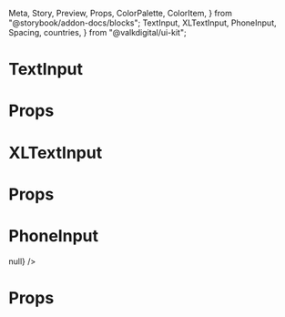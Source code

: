   Meta,
  Story,
  Preview,
  Props,
  ColorPalette,
  ColorItem,
} from "@storybook/addon-docs/blocks";
  TextInput,
  XLTextInput,
  PhoneInput,
  Spacing,
  countries,
} from "@valkdigital/ui-kit";

<Meta title="Inputs" />

# TextInput

<Preview>
  <Story
    name="TextInput"
    parameters={{
      design: {
        type: "figma",
        url:
          "https://www.figma.com/file/JdbljcIvyMoEVsBZgsg7bbu8/1.-Apps-Styleguide-and-Components?node-id=2451%3A0",
      },
    }}
  >
    <View
      style={{
        justifyContent: "space-evenly",
        alignItems: "center",
        flex: 1,
        paddingHorizontal: Spacing.sp2,
      }}
    >
      <TextInput
        label="Label"
        containerStyle={{ marginBottom: Spacing.sp2 }}
        placeholder="Placeholder"
        error="Invalid input"
      />
      <TextInput
        label="Label"
        containerStyle={{ marginBottom: Spacing.sp2 }}
        placeholder="Placeholder"
        disabled={true}
      />
      <TextInput
        label="Label"
        containerStyle={{ marginBottom: Spacing.sp2 }}
        placeholder="Placeholder"
        size="medium"
        showCheckmark={true}
      />
      <TextInput
        label="Label"
        containerStyle={{ marginBottom: Spacing.sp2 }}
        placeholder="Placeholder"
        size="small"
        helperText="Helper text"
      />
      <TextInput
        label="Password"
        containerStyle={{ marginBottom: Spacing.sp2 }}
        placeholder="Placeholder"
        value="password 123"
        type="password"
      />
      <TextInput
        label="Search"
        containerStyle={{ marginBottom: Spacing.sp2 }}
        placeholder="Search"
        type="search"
      />
    </View>
  </Story>
</Preview>

# Props

<Props of={TextInput} />

# XLTextInput

<Preview>
  <Story
    name="XLTextInput"
    parameters={{
      design: {
        type: "figma",
        url:
          "https://www.figma.com/file/JdbljcIvyMoEVsBZgsg7bbu8/1.-Apps-Styleguide-and-Components?node-id=2451%3A0",
      },
    }}
  >
    <View
      style={{
        alignItems: "center",
        flex: 1,
        padding: Spacing.sp2,
      }}
    >
      <XLTextInput
        value="Some input"
        label="Label"
        showCheckmark={true}
        placeholder="Placeholder"
        helperText="* required"
        containerStyle={{ marginBottom: Spacing.sp2 }}
      />
      <XLTextInput
        label="Label"
        placeholder="Centered"
        textAlign="center"
        error="Invalid input"
        containerStyle={{ marginBottom: Spacing.sp2 }}
      />
      <XLTextInput
        label="Label"
        placeholder="Disabled"
        textAlign="center"
        disabled={true}
      />
    </View>
  </Story>
</Preview>

# Props

<Props of={XLTextInput} />

# PhoneInput

<Preview>
  <Story name="PhoneInput">
    <View
      style={{
        justifyContent: "space-evenly",
        alignItems: "center",
        flex: 1,
        paddingHorizontal: Spacing.sp2,
      }}
    >
      <PhoneInput
        label="Phone"
        containerStyle={{ marginBottom: Spacing.sp2 }}
        countries={countries.en}
        favoriteCountries={["NL", "BE", "DE", "GB"]}
        defaultCountry="NL"
        listTitle="Phone"
        listEmptyText="No results found"
        listSearchPlaceholder="Search"
        onChangeText={(text) => null}
      />
    </View>
  </Story>
</Preview>

# Props

<Props of={PhoneInput} />
